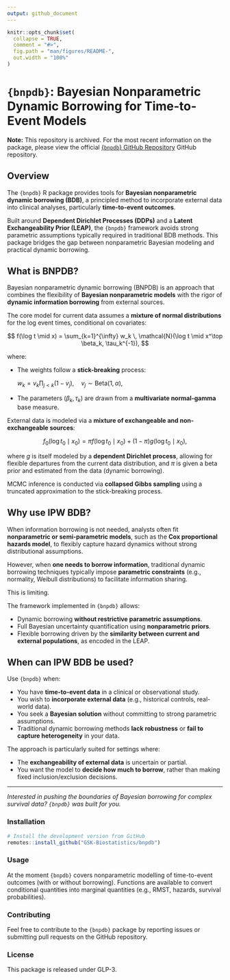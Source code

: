 ```yaml
---
output: github_document
---
```


<!-- README.md is generated from README.Rmd. Please edit that file -->

<!-- badges: start -->
<!-- badges: end -->

```r
knitr::opts_chunk$set(
  collapse = TRUE,
  comment = "#>",
  fig.path = "man/figures/README-",
  out.width = "100%"
)
```

# `{bnpdb}`: Bayesian Nonparametric Dynamic Borrowing for Time-to-Event Models

**Note:** This repository is archived. For the most recent information on the package, please view the official [{`bnpdb`} GitHub Repository](https://github.com/GSK-Biostatistics/bnpdb) GitHub repository.

## Overview

The `{bnpdb}` R package provides tools for **Bayesian nonparametric dynamic borrowing (BDB)**, a principled method to incorporate external data into clinical analyses, particularly **time-to-event outcomes**. 

Built around **Dependent Dirichlet Processes (DDPs)** and a **Latent Exchangeability Prior (LEAP)**, the `{bnpdb}` framework avoids strong parametric assumptions typically required in traditional BDB methods. This package bridges the gap between nonparametric Bayesian modeling and practical dynamic borrowing.

## What is BNPDB?

Bayesian nonparametric dynamic borrowing (BNPDB) is an approach that combines the flexibility of **Bayesian nonparametric models** with the rigor of **dynamic information borrowing** from external sources.

The core model for current data assumes a **mixture of normal distributions** for the log event times, conditional on covariates:

$$
f(\log t \mid x) = \sum_{k=1}^{\infty} w_k \, \mathcal{N}(\log t \mid x^\top \beta_k, \tau_k^{-1}),
$$

where:

- The weights follow a **stick-breaking** process: 

  $w_k = v_k \prod_{j<k} (1 - v_j), \quad v_j \sim \text{Beta}(1, \alpha),$

- The parameters $(\beta_k, \tau_k)$ are drawn from a **multivariate normal-gamma** base measure.

External data is modeled via a **mixture of exchangeable and non-exchangeable sources**:

$$
  f_0(\log t_0 \mid x_0) = \pi f(\log t_0 \mid x_0) + (1 - \pi) g(\log t_0 \mid x_0),
$$

where $g$ is itself modeled by a **dependent Dirichlet process**, allowing for flexible departures from the current data distribution, and $\pi$ is given a beta prior and estimated from the data (dynamic borrowing).

MCMC inference is conducted via **collapsed Gibbs sampling** using a truncated approximation to the stick-breaking process.

## Why use IPW BDB?

When information borrowing is not needed, analysts often fit **nonparametric or semi-parametric models**, such as the **Cox proportional hazards model**, to flexibly capture hazard dynamics without strong distributional assumptions.

However, when **one needs to borrow information**, traditional dynamic borrowing techniques typically impose **parametric constraints** (e.g., normality, Weibull distributions) to facilitate information sharing.

This is limiting.

The framework implemented in `{bnpdb}` allows:

- Dynamic borrowing **without restrictive parametric assumptions**.
- Full Bayesian uncertainty quantification using **nonparametric priors**.
- Flexible borrowing driven by the **similarity between current and external populations**, as encoded in the LEAP.

## When can IPW BDB be used?

Use `{bnpdb}` when:

- You have **time-to-event data** in a clinical or observational study.
- You wish to **incorporate external data** (e.g., historical controls, real-world data).
- You seek a **Bayesian solution** without committing to strong parametric assumptions.
- Traditional dynamic borrowing methods **lack robustness** or **fail to capture heterogeneity** in your data.

The approach is particularly suited for settings where:

- The **exchangeability of external data** is uncertain or partial.
- You want the model to **decide how much to borrow**, rather than making fixed inclusion/exclusion decisions.

---

_Interested in pushing the boundaries of Bayesian borrowing for complex survival data? `{bnpdb}` was built for you._

### Installation
```r
# Install the development version from GitHub
remotes::install_github("GSK-Biostatistics/bnpdb")
```

### Usage
At the moment `{bnpdb}` covers nonparametric modelling of time-to-event outcomes
(with or without borrowing). Functions are available to convert conditional
quantities into marginal quantities (e.g., RMST, hazards, survival probabilities).

### Contributing
Feel free to contribute to the `{bnpdb}` package by reporting issues or submitting pull requests on the GitHub repository.

### License
This package is released under GLP-3.


